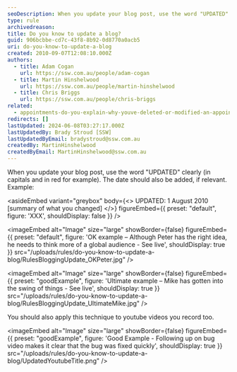 ```yaml
---
seoDescription: When you update your blog post, use the word "UPDATED" clearly (in capitals and in red for example). The date should also be added, if relevant.
type: rule
archivedreason:
title: Do you know to update a blog?
guid: 906bcbbe-cd7c-43f8-8b92-0d8770a0acb5
uri: do-you-know-to-update-a-blog
created: 2010-09-07T12:08:10.000Z
authors:
  - title: Adam Cogan
    url: https://ssw.com.au/people/adam-cogan
  - title: Martin Hinshelwood
    url: https://ssw.com.au/people/martin-hinshelwood
  - title: Chris Briggs
    url: https://ssw.com.au/people/chris-briggs
related:
  - appointments-do-you-explain-why-youve-deleted-or-modified-an-appointment
redirects: []
lastUpdated: 2024-06-08T03:27:17.000Z
lastUpdatedBy: Brady Stroud [SSW]
lastUpdatedByEmail: bradystroud@ssw.com.au
createdBy: MartinHinshelwood
createdByEmail: MartinHinshelwood@ssw.com.au
---
```


When you update your blog post, use the word "UPDATED" clearly (in capitals and in red for example). The date should also be added, if relevant.
Example:

<asideEmbed
  variant="greybox"
  body={<>
    UPDATED: 1 August 2010 [summary of what you changed]
  </>}
  figureEmbed={{
    preset: "default",
    figure: 'XXX',
    shouldDisplay: false
  }}
/>


<imageEmbed
  alt="Image"
  size="large"
  showBorder={false}
  figureEmbed={{
    preset: "default",
    figure: 'OK example – Although Peter has the right idea, he needs to think more of a global audience -        See live',
    shouldDisplay: true
  }}
  src="/uploads/rules/do-you-know-to-update-a-blog/RulesBloggingUpdate_OKPeter.jpg"
/>

<imageEmbed
  alt="Image"
  size="large"
  showBorder={false}
  figureEmbed={{
    preset: "goodExample",
    figure: 'Ultimate example – Mike has gotten into the swing of things -        See live',
    shouldDisplay: true
  }}
  src="/uploads/rules/do-you-know-to-update-a-blog/RulesBloggingUpdate_UltimateMike.jpg"
/>

You should also apply this technique to youtube videos you record too.

<imageEmbed
  alt="Image"
  size="large"
  showBorder={false}
  figureEmbed={{
    preset: "goodExample",
    figure: 'Good Example - Following up on bug video makes it clear that the bug was fixed quickly',
    shouldDisplay: true
  }}
  src="/uploads/rules/do-you-know-to-update-a-blog/UpdatedYoutubeTitle.png"
/>
